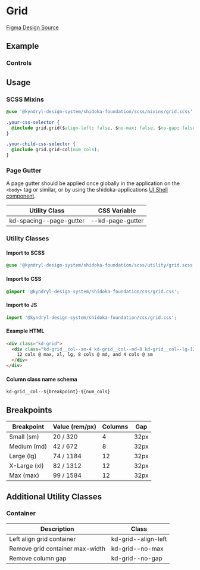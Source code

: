 
<Meta title="Foundation/Grid" of={GridStories} />

# Grid

[Figma Design Source](https://www.figma.com/file/5TqtPa7KWfhJbQv6ELnbqf/Foundation?node-id=71%3A4550&mode=dev)

## Example

<style>
  {`
    .sbdocs-content {
      max-width: none !important;
    }
  `}
</style>

<Canvas>
  <Story of={GridStories.Grid} />
</Canvas>

### Controls

<Controls of={GridStories.Grid} />

## Usage

### SCSS Mixins

```css
@use '@kyndryl-design-system/shidoka-foundation/scss/mixins/grid.scss';

.your-css-selector {
  @include grid.grid($align-left: false, $no-max: false, $no-gap: false);
}

.your-child-css-selector {
  @include grid.grid-col(num_cols);
}
```

### Page Gutter

A page gutter should be applied once globally in the application on the `<body>` tag or similar, or by using the shidoka-applications [UI Shell component](https://shidoka-applications.netlify.app/?path=/docs/global-components-ui-shell--docs).

| Utility Class           | CSS Variable     |
| ----------------------- | ---------------- |
| kd-spacing--page-gutter | --kd-page-gutter |

### Utility Classes

#### Import to SCSS

```css
@use '@kyndryl-design-system/shidoka-foundation/scss/utility/grid.scss';
```

#### Import to CSS

```css
@import '@kyndryl-design-system/shidoka-foundation/css/grid.css';
```

#### Import to JS

```js
import '@kyndryl-design-system/shidoka-foundation/css/grid.css';
```

#### Example HTML

```html
<div class="kd-grid">
  <div class="kd-grid__col--sm-4 kd-grid__col--md-8 kd-grid__col--lg-12">
    12 cols @ max, xl, lg, 8 cols @ md, and 4 cols @ sm
  </div>
</div>
```

#### Column class name schema

```
kd-grid__col--${breakpoint}-${num_cols}
```

## Breakpoints

| Breakpoint   | Value (rem/px) | Columns | Gap  |
| ------------ | -------------- | ------- | ---- |
| Small (sm)   | 20 / 320       | 4       | 32px |
| Medium (md)  | 42 / 672       | 8       | 32px |
| Large (lg)   | 74 / 1184      | 12      | 32px |
| X-Large (xl) | 82 / 1312      | 12      | 32px |
| Max (max)    | 99 / 1584      | 12      | 32px |

## Additional Utility Classes

### Container

| Description                     | Class               |
| ------------------------------- | ------------------- |
| Left align grid container       | kd-grid--align-left |
| Remove grid container max-width | kd-grid--no-max     |
| Remove column gap               | kd-grid--no-gap     |
